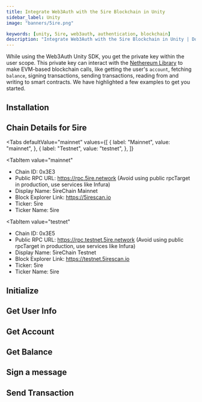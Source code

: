 ```yaml
---
title: Integrate Web3Auth with the 5ire Blockchain in Unity
sidebar_label: Unity
image: "banners/5ire.png"

keywords: [unity, 5ire, web3auth, authentication, blockchain]
description: "Integrate Web3Auth with the 5ire Blockchain in Unity | Documentation - Web3Auth"
---
```



<SEO
  title="Integrate Web3Auth with the 5ire Blockchain in Unity"
  description="Integrate Web3Auth with the 5ire Blockchain in Unity | Documentation - Web3Auth"
  image="https://web3auth.io/docs/banners/5ire.png"
  slug="/connect-blockchain/evm/5ire/unity"
/>

While using the Web3Auth Unity SDK, you get the private key within the user scope. This private key
can interact with the [Nethereum Library](https://nethereum.com/) to make EVM-based blockchain
calls, like getting the user's `account`, fetching `balance`, signing transactions, sending
transactions, reading from and writing to smart contracts. We have highlighted a few examples to get
you started.

## Installation

<InstallationSnippet />

## Chain Details for 5ire

<Tabs
 defaultValue="mainnet"
  values={[
    { label: "Mainnet", value: "mainnet", },
    { label: "Testnet", value: "testnet", },
  ]}
>
<TabItem
  value="mainnet"
>

- Chain ID: 0x3E3
- Public RPC URL: https://rpc.5ire.network (Avoid using public rpcTarget in production, use services
  like Infura)
- Display Name: 5ireChain Mainnet
- Block Explorer Link: https://5irescan.io
- Ticker: 5ire
- Ticker Name: 5ire

</TabItem>

<TabItem
  value="testnet"
>

- Chain ID: 0x3E5
- Public RPC URL: https://rpc.testnet.5ire.network (Avoid using public rpcTarget in production, use
  services like Infura)
- Display Name: 5ireChain Testnet
- Block Explorer Link: https://testnet.5irescan.io
- Ticker: 5ire
- Ticker Name: 5ire

</TabItem>
</Tabs>

## Initialize

<InitialisationSnippet />

## Get User Info

<UserInfoSnippet />

## Get Account

<GetAccountSnippet />

## Get Balance

<GetBalanceSnippet />

## Sign a message

<SignMessageSnippet />

## Send Transaction

<SendTransactionSnippet />

